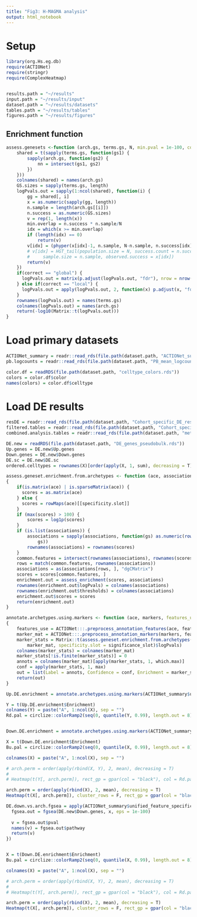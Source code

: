 ```yaml
---
title: "Fig3: H-MAGMA analysis"
output: html_notebook
---
```

# Setup
```r
library(org.Hs.eg.db)
require(ACTIONet)
require(stringr)
require(ComplexHeatmap)


results.path = "~/results"
input.path = "~/results/input"
dataset.path = "~/results/datasets"
tables.path = "~/results/tables"
figures.path = "~/results/figures"


```

## Enrichment function
```r
assess.genesets <-function (arch.gs, terms.gs, N, min.pval = 1e-100, correct = "none"){
    shared = t(sapply(terms.gs, function(gs1) {
        sapply(arch.gs, function(gs2) {
            nn = intersect(gs1, gs2)
        })
    }))
    colnames(shared) = names(arch.gs)
    GS.sizes = sapply(terms.gs, length)
    logPvals.out = sapply(1:ncol(shared), function(i) {
        gg = shared[, i]
        x = as.numeric(sapply(gg, length))
        n.sample = length(arch.gs[[i]])
        n.success = as.numeric(GS.sizes)
        v = rep(1, length(x))
        min.overlap = n.success * n.sample/N
        idx = which(x >= min.overlap)
        if (length(idx) == 0) 
            return(v)
        v[idx] = (phyper(x[idx]-1, n.sample, N-n.sample, n.success[idx], lower.tail = F))
        # v[idx] = HGT_tail(population.size = N, success.count = n.success[idx], 
        #     sample.size = n.sample, observed.success = x[idx])
        return(v)
    })
    if(correct == "global") {
      logPvals.out = matrix(p.adjust(logPvals.out, "fdr"), nrow = nrow(logPvals.out))
    } else if(correct == "local") {
      logPvals.out = apply(logPvals.out, 2, function(x) p.adjust(x, "fdr"))
    }
    rownames(logPvals.out) = names(terms.gs)
    colnames(logPvals.out) = names(arch.gs)
    return(-log10(Matrix::t(logPvals.out)))
}
```

# Load primary datasets
```r
ACTIONet_summary = readr::read_rds(file.path(dataset.path, "ACTIONet_summary_filtered_individuals.rds"))
pb.logcounts = readr::read_rds(file.path(dataset.path, "PB_mean_logcounts_final.RDS"))

color.df = readRDS(file.path(dataset.path, "celltype_colors.rds"))
colors = color.df$color
names(colors) = color.df$celltype

```


# Load DE results
```r
resDE = readr::read_rds(file.path(dataset.path, "Cohort_specific_DE_results.rds"))
filtered.tables = readr::read_rds(file.path(dataset.path, "Cohort_specific_DE_results_filtered.rds"))
combined.analysis.tables = readr::read_rds(file.path(dataset.path, "meta_analysis_results.rds"))

DE.new = readRDS(file.path(dataset.path, "DE_genes_pseudobulk.rds"))
Up.genes = DE.new$Up.genes
Down.genes = DE.new$Down.genes
DE.sc = DE.new$DE.sc
ordered.celltypes = rownames(X)[order(apply(X, 1, sum), decreasing = T)]

```


```r
assess.geneset.enrichment.from.archetypes <- function (ace, associations, min.counts = 0, specificity.slot = "unified_feature_specificity") 
{
    if(is.matrix(ace) | is.sparseMatrix(ace)) {
      scores = as.matrix(ace)
    } else {
      scores = rowMaps(ace)[[specificity.slot]]
    }
    if (max(scores) > 100) {
        scores = log1p(scores)
    }
    if (is.list(associations)) {
        associations = sapply(associations, function(gs) as.numeric(rownames(scores) %in% 
            gs))
        rownames(associations) = rownames(scores)
    }
    common.features = intersect(rownames(associations), rownames(scores))
    rows = match(common.features, rownames(associations))
    associations = as(associations[rows, ], "dgCMatrix")
    scores = scores[common.features, ]
    enrichment.out = assess_enrichment(scores, associations)
    rownames(enrichment.out$logPvals) = colnames(associations)
    rownames(enrichment.out$thresholds) = colnames(associations)
    enrichment.out$scores = scores
    return(enrichment.out)
}

annotate.archetypes.using.markers <- function (ace, markers, features_use = NULL, significance_slot = "unified_feature_specificity") 
{
    features_use = ACTIONet:::.preprocess_annotation_features(ace, features_use)
    marker_mat = ACTIONet:::.preprocess_annotation_markers(markers, features_use)
    marker_stats = Matrix::t(assess.geneset.enrichment.from.archetypes(ace, 
        marker_mat, specificity.slot = significance_slot)$logPvals)
    colnames(marker_stats) = colnames(marker_mat)
    marker_stats[!is.finite(marker_stats)] = 0
    annots = colnames(marker_mat)[apply(marker_stats, 1, which.max)]
    conf = apply(marker_stats, 1, max)
    out = list(Label = annots, Confidence = conf, Enrichment = marker_stats)
    return(out)
}
```


```r
Up.DE.enrichment = annotate.archetypes.using.markers(ACTIONet_summary$unified_feature_specificity, DE.new$Up.genes)

Y = t(Up.DE.enrichment$Enrichment)
colnames(Y) = paste("A", 1:ncol(X), sep = "")
Rd.pal = circlize::colorRamp2(seq(0, quantile(Y, 0.99), length.out = 8), c("#ffffff", pals::brewer.reds(7)))


Down.DE.enrichment = annotate.archetypes.using.markers(ACTIONet_summary$unified_feature_specificity, DE.new$Down.genes)

X = t(Down.DE.enrichment$Enrichment)
Bu.pal = circlize::colorRamp2(seq(0, quantile(X, 0.99), length.out = 8), c("#ffffff", pals::brewer.blues(7)))

colnames(X) = paste("A", 1:ncol(X), sep = "")

# arch.perm = order(apply(rbind(X, Y), 2, mean), decreasing = T)
# 
# Heatmap(t(Y[, arch.perm]), rect_gp = gpar(col = "black"), col = Rd.pal, cluster_rows = F, cluster_columns = F, column_names_gp = gpar(col = colors[rownames(Y)]), name = "Up", column_title = "Up") + Heatmap(t(X[, arch.perm]), rect_gp = gpar(col = "black"), col = Bu.pal, cluster_columns = F, column_names_gp = gpar(col = colors[rownames(X)]), name = "Down", column_title = "Down")

arch.perm = order(apply(rbind(X), 2, mean), decreasing = T)
Heatmap(t(X[, arch.perm]), cluster_rows = F, rect_gp = gpar(col = "black"), col = Bu.pal, cluster_columns = F, column_names_gp = gpar(col = colors[rownames(X)]), name = "Down", column_title = "Down")


```
```r

DE.down.vs.arch.fgsea = apply(ACTIONet_summary$unified_feature_specificity, 2, function(x) {
  fgsea.out = fgsea(DE.new$Down.genes, x, eps = 1e-100)
  
  v = fgsea.out$pval
  names(v) = fgsea.out$pathway
  return(v)
})


X = t(Down.DE.enrichment$Enrichment)
Bu.pal = circlize::colorRamp2(seq(0, quantile(X, 0.99), length.out = 8), c("#ffffff", pals::brewer.blues(7)))

colnames(X) = paste("A", 1:ncol(X), sep = "")

# arch.perm = order(apply(rbind(X, Y), 2, mean), decreasing = T)
# 
# Heatmap(t(Y[, arch.perm]), rect_gp = gpar(col = "black"), col = Rd.pal, cluster_rows = F, cluster_columns = F, column_names_gp = gpar(col = colors[rownames(Y)]), name = "Up", column_title = "Up") + Heatmap(t(X[, arch.perm]), rect_gp = gpar(col = "black"), col = Bu.pal, cluster_columns = F, column_names_gp = gpar(col = colors[rownames(X)]), name = "Down", column_title = "Down")

arch.perm = order(apply(rbind(X), 2, mean), decreasing = T)
Heatmap(t(X[, arch.perm]), cluster_rows = F, rect_gp = gpar(col = "black"), col = Bu.pal, cluster_columns = F, column_names_gp = gpar(col = colors[rownames(X)]), name = "Down", column_title = "Down")

```

